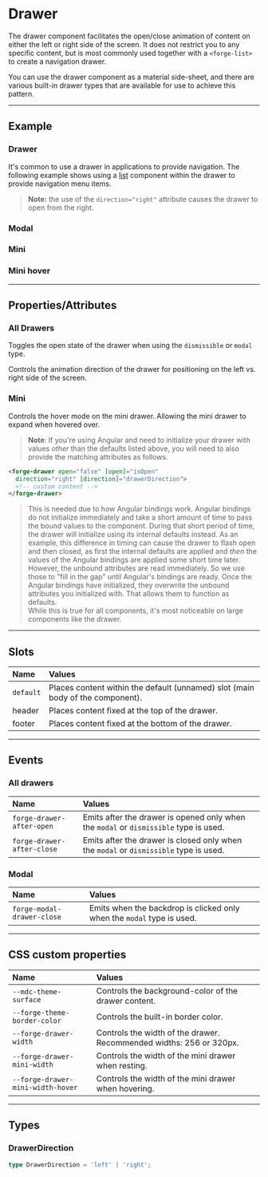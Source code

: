 
<PageSection>

# Drawer

The drawer component facilitates the open/close animation of content on either the left or right side of the screen. It does not restrict
you to any specific content, but is most commonly used together with a `<forge-list>` to create a navigation drawer.

You can use the drawer component as a material side-sheet, and there are various built-in drawer types that are available for use to achieve this pattern.

</PageSection>

---

<PageSection>

## Example

### Drawer

It's common to use a drawer in applications to provide navigation. The following example shows using a [list](/components/list/guidance) component within the
drawer to provide navigation menu items.

<LiveDemo fullWidth padded={false} layout="column" codeHtml={DrawerCodeHtml()}>
  <DrawerDemo />
</LiveDemo>

> **Note:** the use of the `direction="right"` attribute causes the drawer to open from the right.

### Modal

<LiveDemo fullWidth padded={false} layout="column" codeHtml={DrawerModalCodeHtml()} codeTs={DrawerModalCodeTs()}>
  <ModalDemo />
</LiveDemo>

### Mini

<LiveDemo fullWidth padded={false} layout="column" codeHtml={DrawerMiniCodeHtml()}>
  <MiniDemo />
</LiveDemo>

### Mini hover

<LiveDemo fullWidth padded={false} layout="column" codeHtml={DrawerMiniHoverCodeHtml()}>
  <MiniDemo hover />
</LiveDemo>

</PageSection>

---

<PageSection>

## Properties/Attributes

### All Drawers

<PropertyDef name="open" type="boolean" defaultValue="true">

  Toggles the open state of the drawer when using the `dismissible` or `modal` type.

</PropertyDef>

<PropertyDef name="direction" type="DrawerDirection" defaultValue="&quot;left&quot;">

  Controls the animation direction of the drawer for positioning on the left vs. right side of the screen.

</PropertyDef>

### Mini

<PropertyDef name="hover" type="boolean" defaultValue="null">

  Controls the hover mode on the mini drawer. Allowing the mini drawer to expand when hovered over.

</PropertyDef>

> **Note**: If you're using Angular and need to initialize your drawer with values _other_ than the defaults listed above, you will need to also provide the matching attributes as follows.
```html
<forge-drawer open="false" [open]="isOpen"
  direction="right" [direction]="drawerDirection">
  <!-- custom content -->
</forge-drawer>
```
> This is needed due to how Angular bindings work. Angular bindings do not initialize immediately and take a short amount of time to pass the bound values to the component. During that short period of time, the drawer will initialize using its internal defaults instead. As an example, this difference in timing can cause the drawer to flash open and then closed, as first the internal defaults are applied and _then_ the values of the Angular bindings are applied some short time later. However, the unbound attributes are read immediately. So we use those to "fill in the gap" until Angular's bindings are ready. Once the Angular bindings have initialized, they overwrite the unbound attributes you initialized with. That allows them to function as defaults.  
> While this is true for all components, it's most noticeable on large components like the drawer.

</PageSection>

---

<PageSection>

## Slots

| Name               | Values
| :------------------| :-----------------
| `default`          | Places content within the default (unnamed) slot (main body of the component).
| header             | Places content fixed at the top of the drawer.
| footer             | Places content fixed at the bottom of the drawer.

</PageSection>

---

<PageSection>

## Events

### All drawers

| Name                      | Values
| :-------------------------| :-----------------
| `forge-drawer-after-open`   | Emits after the drawer is opened only when the `modal` or `dismissible` type is used.
| `forge-drawer-after-close`  | Emits after the drawer is closed only when the `modal` or `dismissible` type is used.

### Modal

| Name                      | Values
| :-------------------------| :-----------------
| `forge-modal-drawer-close`  | Emits when the backdrop is clicked only when the `modal` type is used.


</PageSection>

---

<PageSection>

## CSS custom properties

| Name                                           | Values
| :----------------------------------------------| :-----------------
| `--mdc-theme-surface`                          | Controls the background-color of the drawer content.
| `--forge-theme-border-color`                   | Controls the built-in border color.
| `--forge-drawer-width`                         | Controls the width of the drawer. Recommended widths: 256 or 320px.
| `--forge-drawer-mini-width`                    | Controls the width of the mini drawer when resting.
| `--forge-drawer-mini-width-hover`              | Controls the width of the mini drawer when hovering.

</PageSection>

---

<PageSection>

## Types

### DrawerDirection

```ts
type DrawerDirection = 'left' | 'right';
```

</PageSection>
